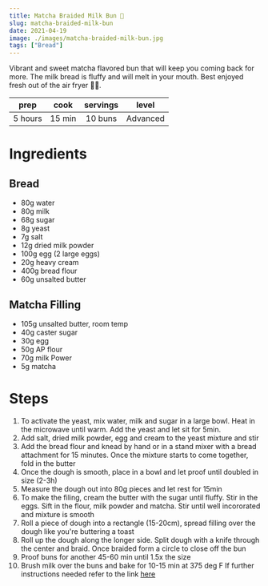```yaml
---
title: Matcha Braided Milk Bun 🥛
slug: matcha-braided-milk-bun
date: 2021-04-19
image: ./images/matcha-braided-milk-bun.jpg
tags: ["Bread"]
---
```


<StyledParagraph>Vibrant and sweet matcha flavored bun that will keep you coming back for more. The milk bread is fluffy and will melt in your mouth. Best enjoyed fresh out of the air fryer 👩‍🍳.</StyledParagraph>

| prep | cook | servings | level |
| :--: | :--: | :------: | :---: |
| 5 hours | 15 min |  10 buns  | Advanced  |

# Ingredients

## Bread 
- <ListItem>80g water</ListItem>
- <ListItem>80g milk</ListItem>
- <ListItem>68g sugar</ListItem>
- <ListItem>8g yeast</ListItem>
- <ListItem>7g salt</ListItem>
- <ListItem>12g dried milk powder</ListItem>
- <ListItem>100g egg (2 large eggs)</ListItem>
- <ListItem>20g heavy cream</ListItem>
- <ListItem>400g bread flour</ListItem>
- <ListItem>60g unsalted butter</ListItem>
## Matcha Filling 
- <ListItem>105g unsalted butter, room temp</ListItem>
- <ListItem>40g caster sugar</ListItem>
- <ListItem>30g egg</ListItem>
- <ListItem>50g AP flour</ListItem>
- <ListItem>70g milk Power</ListItem> 
- <ListItem>5g matcha</ListItem>

# Steps 

1. To activate the yeast, mix water, milk and sugar in a large bowl. Heat in the microwave until warm. Add the yeast and let sit for 5min.
2. Add salt, dried milk powder, egg and cream to the yeast mixture and stir 
3. Add the bread flour and knead by hand or in a stand mixer with a bread attachment for 15 minutes. Once the mixture starts to come together, fold in the butter
4. Once the dough is smooth, place in a bowl and let proof until doubled in size (2-3h)
5. Measure the dough out into 80g pieces and let rest for 15min 
6. To make the filing, cream the butter with the sugar until fluffy. Stir in the eggs. Sift in the flour, milk powder and matcha. Stir until well incororated and mixture is smooth
7. Roll a piece of dough into a rectangle (15-20cm), spread filling over the dough like you're buttering a toast 
8. Roll up the dough along the longer side. Split dough with a knife through the center and braid. Once braided form a circle to close off the bun 
9. Proof buns for another 45-60 min until 1.5x the size 
10. Brush milk over the buns and bake for 10-15 min at 375 deg F
If further instructions needed refer to the link <a href="https://youtu.be/W_-D8PZwtSY" target="_blank"  rel="noreferrer noopener">here</a>
